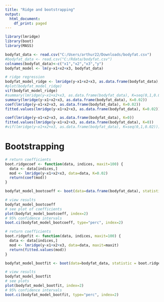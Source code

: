 ```yaml
---
title: "Ridge and bootstrapping"
output:
  html_document:
    df_print: paged
---
```


```r
library(lmridge)
library(boot)
library(MASS)
```

```r
bodyfat_data <- read.csv("C:/Users/arthur22/Downloads/bodyfat.csv")
#bodyfat_data <- read.csv("C:/Rdata/bodyfat.csv")
colnames(bodyfat_data)<-c("x1","x2","x3","y")
bodyfat_model <- lm(y~x1+x2+x3, bodyfat_data)
```

```r
# ridge regression
bodyfat_model_ridge <- lmridge(y~x1+x2+x3, as.data.frame(bodyfat_data), K=seq(0,1,0.02))
#plot(bodyfat_model_ridge)
vif(bodyfat_model_ridge)
#summary(lmridge(y~x1+x2+x3, as.data.frame(bodyfat_data), K=seq(0,1,0.02)))
summary(lmridge(y~x1+x2+x3, as.data.frame(bodyfat_data), K=0.02))
coef(lmridge(y~x1+x2+x3, as.data.frame(bodyfat_data), K=0.02))
fitted.values(lmridge(y~x1+x2+x3, as.data.frame(bodyfat_data), K=0.02))

coef(lmridge(y~x1+x2+x3, as.data.frame(bodyfat_data), K=0))
fitted.values(lmridge(y~x1+x2+x3, as.data.frame(bodyfat_data), K=0))
#vif(lmridge(y~x1+x2+x3, as.data.frame(bodyfat_data), K=seq(0,1,0.02)))
```

# Bootstrapping

```r
# return coefficients
boot.ridgecoef <- function(data, indices, maxit=100) {
  data <- data[indices,]
  mod <- lmridge(y~x1+x2+x3, data=data, K=0.02)
  return(coef(mod))
}

bodyfat_model_bootcoeff <- boot(data=data.frame(bodyfat_data), statistic = boot.ridgecoef, R=1000, maxit=100)

# view results
bodyfat_model_bootcoeff
# see plot of coefficients
plot(bodyfat_model_bootcoeff, index=2)
# 95% confidence intervals
boot.ci(bodyfat_model_bootcoeff, type="perc", index=2)
```

```r
# return coefficients
boot.ridgefit <- function(data, indices, maxit=100) {
  data <- data[indices,]
  mod <- lmridge(y~x1+x2+x3, data=data, maxit=maxit)
  return(fitted.values(mod))
}

bodyfat_model_bootfit <- boot(data=bodyfat_data, statistic = boot.ridgefit, R=1000, maxit=100)

# view results
bodyfat_model_bootfit
# see plots
plot(bodyfat_model_bootfit, index=2)
# 95% confidence intervals
boot.ci(bodyfat_model_bootfit, type="perc", index=2)
```


